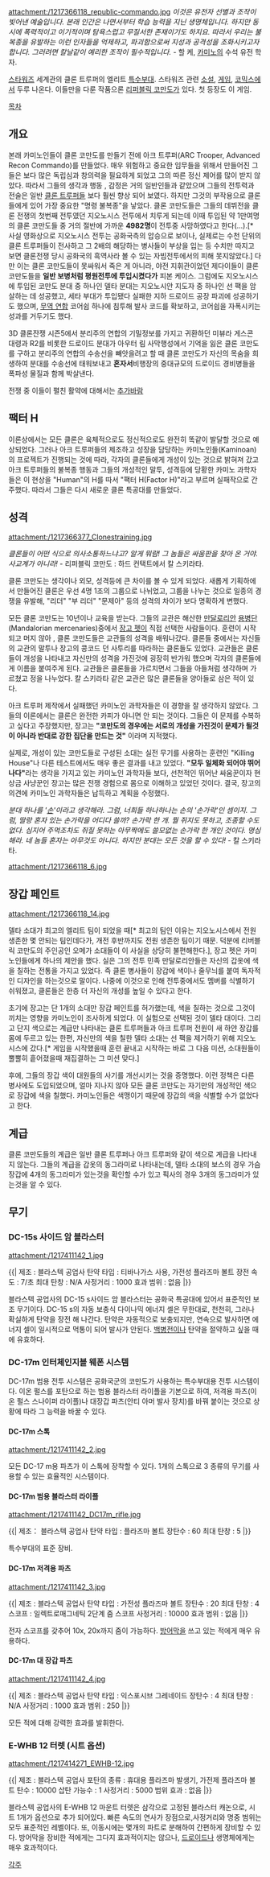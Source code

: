 attachment:/1217366118_republic-commando.jpg
''이것은 유전자 선별과 조작이 빚어낸 예술입니다. 본래 인간은 나면서부터 학습 능력을 지닌 생명체입니다. 하지만 동시에 폭력적이고 이기적이며 탐욕스럽고 무질서한 존재이기도 하지요. 따라서 우리는 불복종을 유발하는 이런 인자들을 억제하고, 파괴함으로써 지성과 공격성을 조화시키고자 합니다. 그러려면 칼날같이 예리한 조작이 필수적입니다.''
- 할 케, [[카미노]]의 수석 유전 학자.

[[스타워즈]] 세계관의 클론 트루퍼의 엘리트 [[특수부대]]. 스타워즈 관련 [[소설]], [[게임]], [[코믹스]]에서 두루 나온다.
이들만을 다룬 작품으론 [[리퍼블릭 코만도]]가 있다. 첫 등장도 이 게임.


[[목차]]
== 개요 ==
본래 카미노인들이 클론 코만도를 만들기 전에 아크 트루퍼(ARC Trooper, Advanced Recon Commando)를 만들었다. 매우 위험하고 중요한 임무들을 위해서 만들어진 그들은 보다 많은 독립심과 창의력을 필요하게 되었고 그의 따른 정신 제어를 많이 받지 않았다. 따라서 그들의 생각과 행동 , 감정은 거의 일반인들과 같았으며 그들의 전투력과 전술은 일반 [[클론 트루퍼]]들 보다 훨씬 향상 되어 보였다. 하지만 그것의 부작용으로 클론들에게 있어 가장 중요한 "명령 불복종"을 낳았다.
클론 코만도들은 그들의 데뷔전을 클론 전쟁의 첫번째 전투였던 지오노시스 전투에서 치루게 되는데 이때 투입된 약 1만여명의 클론 코만도들 중 거의 절반에 가까운 '''4982명'''이 전투중 사망하였다고 한다(...).[* 사실 영화상으로 지오노시스 전투는 공화국측의 압승으로 보이나, 실제로는 수천 단위의 클론 트루퍼들이 전사하고 그 2배의 해당하는 병사들이 부상을 입는 등 수치만 따지고 보면 클론전쟁 당시 공화국의 흑역사라 볼 수 있는 자빔전투에서의 피해 못지않았다.] 다만 이는 클론 코만도들이 못싸워서 죽은 게 아니라, 야전 지휘관이었던 제다이들이 클론 코만도들을 '''일반 보병처럼 평원전투에 투입시켰다가''' 피본 케이스. 그럼에도 지오노시스에 투입된 코만도 분대 중 하나인 델타 분대는 지오노시안 지도자 중 하나인 선 팩을 암살하는 데 성공했고, 세타 부대가 투입됐다 실패한 지하 드로이드 공장 파괴에 성공하기도 했으며, [[무역 연합]] 코어쉽 하나에 침투해 발사 코드를 확보하고, 코어쉽을 자폭시키는 성과를 거두기도 했다.

3D 클론잔쟁 시즌5에서 분리주의 연합의 기밀정보를 가지고 귀환하던 미뷰라 게스콘 대령과 R2를 비롯한 드로이드 분대가 아우터 림 사막행성에서 기억을 잃은 클론 코만도를 구하고 분리주의 연합의 수송선을 빼앗을려고 할 때 클론 코만도가 자신의 목숨을 희생하여 분대를 수송선에 태워보내고 '''혼자서'''비행장의 중대규모의 드로이드 경비병들을 폭파성 물질과 함께 박살낸다.

전쟁 중 이들이 펼친 활약에 대해서는 [[추가바람]]

== 팩터 H ==
이론상에서는 모든 클론은 육체적으로도 정신적으로도 완전히 똑같이 발달할 것으로 예상되었다. 그러나 아크 트루퍼들의 제조하고 성장을 담당하는 카미노인들(Kaminoan)의 프로젝트가 진행되는 것에 따라, 각자의 클론들에게 개성이 있는 것으로 밝혀져 갔고 아크 트루퍼들의 불복종 행동과 그들의 개성적인 말투, 성격등에 당황한 카미노 과학자들은 이 현상을 "Human"의 H를 따서 "팩터 H(Factor H)"라고 부르며 실패작으로 간주했다. 따라서 그들은 다시 새로운 클론 특공대를 만들었다.


== 성격 ==
attachment:/1217366377_Clonestraining.jpg

''클론들이 어떤 식으로 의사소통하느냐고? 알게 뭐람! 그 놈들은 싸움판을 찾아 온 거야.사교계가 아니라!''
- 리퍼블릭 코만도 : 하드 컨택트에서 칼 스키라타.

클론 코만도는 생각이나 외모, 성격등에 큰 차이를 볼 수 있게 되었다. 새롭게 기획하에서 만들어진 클론은 우선 4명 1조의 그룹으로 나뉘었고, 그룹을 나누는 것으로 일종의 경쟁을 유발해, "리더" "부 리더" "문제아" 등의 성격의 차이가 보다 명확하게 변했다.

모든 클론 코만도는 10년이나 교육을 받는다. 그들의 교관은 해산한 [[만달로리안]] [[용병]]단(Mandalorian mercenaries)중에서 [[장고 펫]]이 직접 선택한 사람들이다. 훈련이 시작되고 머지 않아 , 클론 코만도들은 교관들의 성격을 배워나갔다. 클론들 중에서는 자신들의 교관의 말투나 장고의 콩코드 던 사투리를 따라하는 클론들도 있었다. 교관들은 클론들이 개성을 나타내고 자신만의 성격을 가진것에 굉장히 반가워 했으며 각자의 클론들에게 이름을 붙여주게 된다. 교관들은 클론들을 가르치면서 그들을 아들처럼 생각하며 가르쳤고 정을 나누었다. 칼 스키라타 같은 교관은 많은 클론들을 양아들로 삼은 적이 있다.

아크 트루퍼 제작에서 실패했던 카미노인 과학자들은 이 경향을 잘 생각하지 않았다. 그들의 이론에서는 클론은 완전한 카피가 아니면 안 되는 것이다. 그들은 이 문제를 수복하고 싶다고 주장했지만, 장고는 '''"코만도의 경우에는 서로의 개성을 가진것이 문제가 될것이 아니라 반대로 강한 집단을 만드는 것"''' 이라며 지적했다.

실제로, 개성이 있는 코만도들로 구성된 소대는 실전 무기를 사용하는 훈련인 "Killing House"나 다른 테스트에서도 매우 좋은 결과를 내고 있었다. '''"모두 일체화 되어야 뛰어나다"'''라는 생각을 가지고 있는 카미노인 과학자들 보다, 선천적인 뛰어난 싸움꾼이자 현상금 사냥꾼인 장고는 많은 전쟁 경험으로 몸으로 이해하고 있었던 것이다. 결국, 장고의 의견에 카미노인 과학자들은 납득하고 계획을 수정했다.

''분대 하나를 '[[손]]'이라고 생각해라. 그럼, 너희들 하나하나는 손의 '손가락'인 셈이지. 그럼, 딸랑 혼자 있는 손가락을 어디다 쓸까? 손가락 한 개. 뭘 쥐지도 못하고, 조종할 수도 없다. 심지어 주먹조차도 쥐질 못하는 아무짝에도 쓸모없는 손가락 한 개인 것이다. 명심해라. 네 놈들 혼자는 아무것도 아니다. 하지만 분대는 모든 것을 할 수 있다!''
- 칼 스키라타.

attachment:/1217366118_6.jpg   

== 장갑 페인트 ==
attachment:/1217366118_14.jpg

델타 소대가 최고의 엘리트 팀이 되었을 때[* 최고의 팀인 이유는 지오노시스에서 전원 생존한 몇 안되는 팀인데다가, 개전 후반까지도 전원 생존한 팀이기 때문. 덕분에 리버블릭 코만도의 주인공인 오메가 소대들이 이 사실을 상당히 불편해한다.], 장고 펫은 카미노인들에게 하나의 제안을 했다. 실은 그의 전투 민족 만달로리안들은 자신의 갑옷에 색을 칠하는 전통을 가지고 있었다. 즉 클론 병사들이 장갑에 색이나 줄무늬를 붙여 독자적인 디자인을 하는것으로 말이다. 나중에 이것으로 인해 전투중에서도 멤버를 식별하기 쉬워졌고, 클론들은 한층 더 자신의 개성를 높일 수 있다고 한다.

초기에 장고는 단 1개의 소대만 장갑 페인트를 허가했는데, 색을 칠하는 것으로 그것이 끼치는 영향을 카미노인이 조사하게 되었다. 이 실험으로 선택된 것이 델타 대이다. 그리고 단지 색으로는 계급만 나타내는 클론 트루퍼들과 아크 트루퍼 전원이 새 하얀 장갑를 몸에 두르고 있는 한편, 자신만의 색을 칠한 델타 소대는 선 팩을 제거하기 위해 지오노시스에 갔다.[* 게임을 시작했을때 훈련 끝내고 시작하는 바로 그 다음 미션, 소대원들이 뿔뿔히 흩어졌을때 재집결하는 그 미션 맞다.]

후에, 그들의 장갑 색이 대원들의 사기를 개선시키는 것을 증명했다. 이런 정책은 다른 병사에도 도입되었으며, 얼마 지나지 않아 모든 클론 코만도는 자기만의 개성적인 색으로 장갑에 색을 칠했다. 카미노인들은 색맹이기 때문에 장갑의 색을 식별할 수가 없었다고 한다.


== 계급 ==
클론 코만도들의 계급은 일반 클론 트루퍼나 아크 트루퍼와 같이 색으로 계급을 나타내지 않는다. 그들의 계급을 갑옷의 동그라미로 나타내는데, 델타 소대의 보스의 경우 가슴 장갑에 4개의 동그라미가 있는것을 확인할 수가 있고 픽사의 경우 3개의 동그라미가 있는것을 알 수 있다.


== 무기 ==
=== DC-15s 사이드 암 블라스터 ===
attachment:/1217411142_1.jpg

{{|
제조 : 블라스텍 공업사
탄약 타입 : 티바나가스 사용, 가전성 플라즈마 볼트
장전 속도 : 7/초
최대 탄창 : N/A
사정거리  : 1000
효과 범위 : 없음
|}}

블라스텍 공업사의 DC-15 s사이드 암 블라스터는 공화국 특공대에 있어서 표준적인 보조 무기이다. DC-15 s의 자동 보충식 다이나믹 에너지 셀은 무한대로, 천천히, 그러나 확실하게 탄약을 장전 해 나간다. 탄약은 자동적으로 보충되지만, 연속으로 발사하면 에너지 셀이 일시적으로 먹통이 되어 발사가 안된다. [[백병전]]이나 탄약을 절약하고 싶을 때에 유효하다.

=== DC-17m 인터체인지블 웨폰 시스템 ===
DC-17m 범용 전투 시스템은 공화국군의 코만도가 사용하는 특수부대용 전투 시스템이다. 이온 펄스를 포탄으로 하는 범용 블라스터 라이플을 기본으로 하여, 저격용 파츠(이온 펄스 스나이퍼 라이플)나 대장갑 파츠(안티 아머 발사 장치)를 바꿔 붙이는 것으로 상황에 따라 그 능력을 바꿀 수 있다.

==== DC-17m 스톡 ====
attachment:/1217411142_2.jpg

모든 DC-17 m용 파츠가 이 스톡에 장착할 수 있다. 1개의 스톡으로 3 종류의 무기를 사용할 수 있는 효율적인 시스템이다.

==== DC-17m 범용 블라스터 라이플 ====
attachment:/1217411142_DC17m_rifle.jpg

{{|
제조： 블라스텍 공업사
탄약 타입 : 플라즈마 볼트
장탄수  : 60
최대 탄창 : 5
|}}

특수부대의 표준 장비.

==== DC-17m 저격용 파츠 ====
attachment:/1217411142_3.jpg

{{|
제조 : 블라스텍 공업사
탄약 타입 : 가전성 플라즈마 볼트
장탄수 : 20
최대 탄창 : 4
스코프 : 일렉트로매그네틱 2단계 줌 스코프
사정거리 : 10000
효과 범위 : 없음
|}}

전자 스코프를 갖추어 10x, 20x까지 줌이 가능하다. [[방어막]]을 쓰고 있는 적에게 매우 유용하다.

==== DC-17m 대 장갑 파츠 ====
attachment:/1217411142_4.jpg

{{|
제조 : 블라스텍 공업사
탄약 타입 : 익스포시브 그레네이드
장탄수 : 4
최대 탄창 : N/A
사정거리 : 1000
효과 범위 : 250
|}}

모든 적에 대해 강력한 효과를 발휘한다.

=== E-WHB 12 터렛 (시트 옵션) ===
attachment:/1217414271_EWHB-12.jpg

{{|
제조 : 블라스텍 공업사
포탄의 종류 : 휴대용 플라즈마 발생기, 가전제 플라즈마 볼트
탄수 : 10000
삽탄 가능수 : 1
사정거리 : 5000
범위 효과 :  없음
|}}

블라스텍 공업사의 E-WHB 12 마운트 터렛은 삼각으로 고정된 블라스터 캐논으로, 시트 1개가 옵션으로 추가 되어있다. 빠른 속도의 연사가 장점으로,사정거리와 명중 범위는 모두 표준적인 레벨이다. 또, 이동시에는 몇개의 파트로 분해하여 간편하게 장비할 수 있다. 방어막을 장비한 적에게는 그다지 효과적이지는 않으나, [[드로이드]]나 생명체에게는 매우 효과적이다.

[[각주]]
